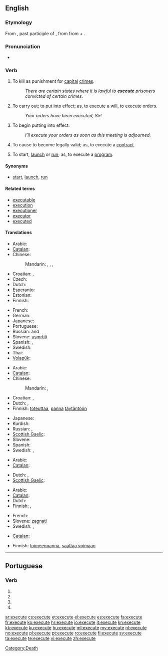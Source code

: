 ==English==

===Etymology===
From {{etyl|la}} {{term|exsecutum|lang=la}}, past participle of {{term|exsequor|lang=la}}, from from {{term|ex-||out|lang=la}} + {{term|sequor||to follow|lang=la}}.

===Pronunciation===
* {{audio|en-us-execute.ogg|Audio (US)}}

===Verb===
{{en-verb|execut|ing}}

# {{transitive}} To kill as punishment for [[capital]] [[crime]]s.
#: ''There are certain states where it is lawful to '''execute''' prisoners convicted of certain crimes.''
# {{transitive}} To carry out; to put into effect; as, to execute a will, to execute orders.
#: ''Your orders have been executed, Sir!''
# {{transitive}} To begin putting into effect.
#: ''I’ll execute your orders as soon as this meeting is adjourned.''
# {{transitive}} To cause to become legally valid; as, to execute a [[contract]].
# {{transitive}} {{computing}} To start, [[launch]] or [[run]]; as, to execute a [[program]].

====Synonyms====
* {{sense|computing}} [[start]], [[launch]], [[run]]

====Related terms====
* [[executable]]
* [[execution]]
* [[executioner]]
* [[executor]]
* [[executed]]

====Translations====
{{trans-top|to kill as punishment}}
* Arabic: {{t|ar|أعدم|tr='á3dama}}
* [[Catalan]]: {{t|ca|executar}}
* Chinese:
*: Mandarin: {{t-|cmn|處決|sc=Hani}}, {{t-|cmn|处决|tr=chǔjué|sc=Hani}}, {{t-|cmn|處死|sc=Hani}}, {{t-|cmn|处死|tr=chǔsǐ|sc=Hani}}
* Croatian: {{t-|hr|smaknuti|alt=smàknuti}}, {{t|hr|pogubiti|alt=pogùbiti}}
* Czech: {{t-|cs|popravit}}
* Dutch: {{t-|nl|executeren}}
* Esperanto: {{t-|eo|ekzekuti|xs=Esperanto}}
* Estonian: {{t-|et|hukama}}
* Finnish: {{t-|fi|teloittaa}}
{{trans-mid}}
* French: {{t+|fr|exécuter}}
* German: {{t+|de|hinrichten}}
* Japanese: {{t-|ja|死刑|alt=死刑する|tr=しけいする, shikei-suru}}
* Portuguese: {{t+|pt|executar}}
* Russian: {{t+|ru|казнить|tr=kaznít’}} {{impf}} and {{pf.}}
* Slovene: [[usmrtiti]]
* Spanish: {{t+|es|ejecutar}}, {{t-|es|ajusticiar}}
* Swedish: {{t+|sv|avrätta}}
* Thai: {{t|th|ประหาร|tr=pra-harn|sc=Thai}}
* [[Volapük]]: {{t|vo|cödetadeidön}}
{{trans-bottom}}

{{trans-top|To start a defined process and run it to completion}}
* Arabic: {{t|ar|ينفذ}}
* [[Catalan]]: {{t|ca|executar}}
* Chinese:
*: Mandarin: {{t-|cmn|執行|sc=Hani}}, {{t-|cmn|执行|tr=zhíxíng|sc=Hani}}
* Croatian: {{t+|hr|izvršiti|alt=izvŕšiti }}, {{t|hr|provesti|alt=pròvesti}}
* Dutch: {{t-|nl|bewerkstelligen}}, {{t+|nl|uitvoeren}}
* Finnish: [[toteuttaa]], [[panna]] [[täytäntöön]]
{{trans-mid}}
* Japanese: {{t-|ja|実行する|tr=jikkō-suru}}
* Kurdish: {{ku-Arab|[[بردن به‌ڕێوه‌]]}}
* Russian: {{t+|ru|исполнять|tr=ispolnját’}} {{impf}}, {{t+|ru|исполнить|tr=ispólnit’}} {{pf.}}
* [[Scottish Gaelic]]: {{t-|gd|cuir an gnìomh|xs=Scottish Gaelic}}
* Slovene: {{t-|sl|izvršiti}}
* Spanish: {{t+|es|ejecutar}}
* Swedish: {{t|sv|verkställa}}, {{t|sv|expediera}}
{{trans-bottom}}

{{trans-top|To start a defined process, without regard to whether it runs to completion or not}}
* Arabic: {{t|ar|ينفذ}}
* [[Catalan]]: {{t|ca|executar}}
{{trans-mid}}
* Dutch: {{t-|nl|bewerkstelligen}}, {{t+|nl|uitvoeren}}
* [[Scottish Gaelic]]: {{t-|gd|cuir an gnìomh|xs=Scottish Gaelic}}
{{trans-bottom}}

{{trans-top|To start, launch or run software}}
* Arabic: {{t|ar|ينفذ}}
* [[Catalan]]: {{t|ca|executar}}
* Dutch: {{t+|nl|uitvoeren}}
* Finnish: {{t+|fi|ajaa}}, {{t+|fi|käynnistää}}
{{trans-mid}}
* French: {{t+|fr|exécuter}}
* Slovene: [[zagnati]]
* Swedish: {{t|sv|exekvera}}, {{t+|sv|köra}}
{{trans-bottom}}

{{trans-top|To sign or otherwise cause a document (especially a contract) to become legally valid}}
* [[Catalan]]: {{t|ca|executar}}
{{trans-mid}}
* Finnish: [[toimeenpanna]], [[saattaa voimaan]]
{{trans-bottom}}

[[Category:Death]]

----

==Portuguese==

===Verb===
{{pt-verb form}}

# {{pt-verb form of|[[executar]]|ar|subjunctive|present|singular|first}}
# {{pt-verb form of|[[executar]]|ar|subjunctive|present|singular|third}}
# {{pt-verb form of|[[executar]]|ar|imperative|affirmative|singular|third|}}
# {{pt-verb form of|[[executar]]|ar|imperative|negative|singular|third|}}

[[ar:execute]]
[[cs:execute]]
[[et:execute]]
[[el:execute]]
[[es:execute]]
[[fa:execute]]
[[fr:execute]]
[[ko:execute]]
[[hr:execute]]
[[io:execute]]
[[it:execute]]
[[kn:execute]]
[[kk:execute]]
[[ku:execute]]
[[hu:execute]]
[[ml:execute]]
[[my:execute]]
[[nl:execute]]
[[no:execute]]
[[pl:execute]]
[[pt:execute]]
[[ro:execute]]
[[fi:execute]]
[[sv:execute]]
[[ta:execute]]
[[te:execute]]
[[vi:execute]]
[[zh:execute]]